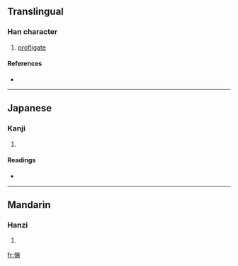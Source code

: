 ==Translingual==

===Han character===
{{Han char|rn=61|rad=心|as=09|sn=12|four=9802<sub>7</sub>|canj=心日一竹 (PAMH)}}

# [[profligate]]

====References====
* {{Han ref|kx=0395.020|dkj=10936|dj=0731.090|hdz=42327.130|uh=6113|ud=24851|bh=D945|bd=55621}}

----

==Japanese==

===Kanji===
{{ja-kanji|grade=|rs=心09}}

# {{defn|Japanese}}

====Readings====
* {{ja-readings|on=[[とう]] (tō), [[どう]] (dō), [[しょう]] (shō), [[よう]] (yō)|kun=[[ほしいまま]] (hoshiimama)}}

----

==Mandarin==

===Hanzi===
{{cmn-hanzi|pin=[[dàng]] ([[dang4]]), [[shāng]] ([[shang1]])|wg=tang<sup>4</sup>, shang<sup>1</sup>}}

# {{defn|Mandarin}}

[[fr:愓]]